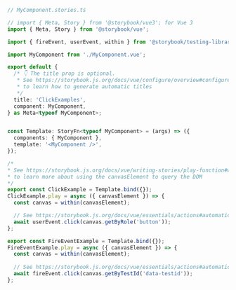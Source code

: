 ```ts
// MyComponent.stories.ts

// import { Meta, Story } from '@storybook/vue3'; for Vue 3
import { Meta, Story } from '@storybook/vue';

import { fireEvent, userEvent, within } from '@storybook/testing-library';

import MyComponent from './MyComponent.vue';

export default {
  /* 👇 The title prop is optional.
   * See https://storybook.js.org/docs/vue/configure/overview#configure-story-loading
   * to learn how to generate automatic titles
   */
  title: 'ClickExamples',
  component: MyComponent,
} as Meta<typeof MyComponent>;


const Template: StoryFn<typeof MyComponent> = (args) => ({
  components: { MyComponent },
  template: '<MyComponent />',
});

/*
* See https://storybook.js.org/docs/vue/writing-stories/play-function#working-with-the-canvas
* to learn more about using the canvasElement to query the DOM
*/
export const ClickExample = Template.bind({});
ClickExample.play = async ({ canvasElement }) => {
  const canvas = within(canvasElement);

  // See https://storybook.js.org/docs/vue/essentials/actions#automatically-matching-args to learn how to setup logging in the Actions panel
  await userEvent.click(canvas.getByRole('button'));
};

export const FireEventExample = Template.bind({});
FireEventExample.play = async ({ canvasElement }) => {
  const canvas = within(canvasElement);
  
  // See https://storybook.js.org/docs/vue/essentials/actions#automatically-matching-args to learn how to setup logging in the Actions panel
  await fireEvent.click(canvas.getByTestId('data-testid'));
};
```